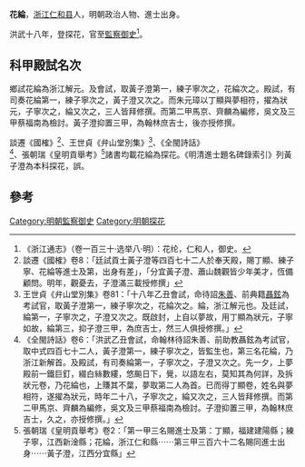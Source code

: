 '''花綸'''，[[浙江|浙江]][[仁和县|仁和县]]人，明朝政治人物、進士出身。

洪武十八年，登探花，官至[[監察御史|監察御史]]<ref>《浙江通志》（卷一百三十·选举八·明）：花纶，仁和人，御史。</ref>。

== 科甲殿試名次 == 
鄉試花綸為浙江解元。及會試，取黃子澄第一，練子寧次之，花綸次之。殿試，有司奏花綸第一，練子寧次之，黃子澄又次之。而朱元璋以丁顯與夢相符，擢為狀元，子寧次之，綸又次之，三人皆拜修撰。而第二甲馬京、齊麟為編修，吳文及三甲蔡福南為檢討。黃子澄抑置三甲，為翰林庶吉士，後亦授修撰。

談遷《國榷》<ref>談遷《國榷》卷8：「廷試貢士黃子澄等四百七十二人於奉天殿，賜丁顯、練子寧、花綸等進士及第，出身有差」，「分宜黃子澄、蕭山魏觀皆少年美才，恆備顧問。明年，觀憂去，子澄滿三載授修撰」</ref>、王世貞《弁山堂別集》<ref>王世貞《弁山堂別集》卷81：「十八年乙丑會試，命待詔[[朱善|朱善]]、前典籍[[聶鉉|聶鉉]]為考試官，取黃子澄第一，練子寧次之，花綸次之。綸，浙江解元也。及廷試，綸第一，子寧次之，子澄又次之。既啟封，上自以夢故，用丁顯為狀元，子寧如故，綸第三，抑子澄三甲，為庶吉士，然三人俱授修撰。」</ref>、《全閩詩話》<ref>《全閩詩話》卷6：「洪武乙丑會試，命翰林待詔朱善、前助教聶鉉為考試官，取中式四百七十二人，黃子澄第一，練子寧次之，皆監生也，第三名花綸，乃浙江新解首。及殿試，有司奏綸第一，子寧次之，子澄又次之。先一夕，上夢殿前一鐵巨釘，綴白絲數縷，悠飈日下，覺，以語左右，莫知其為何詳，及拆狀元卷，乃花綸也，上賺其不葉，夢取第二人為首。已而得丁顯卷，姓名與夢相符，遂擢為狀元，時年二十八，子寧次之，綸又次之，三人皆拜修撰。而第二甲馬京、齊麟為編修，吳文及三甲蔡福南為檢討。子澄抑置三甲，為翰林庶吉士，久之，亦授修撰。」</ref>、張朝瑞《皇明貢舉考》<ref>張朝瑞《皇明貢舉考》卷2：「第一甲三名賜進士及第：丁顯，福建建陽縣；練子寧，江西新淦縣；花綸，浙江仁和縣⋯⋯第三甲三百六十二名賜同進士出身⋯⋯黃子澄，江西分宜縣」</ref>諸書均載花綸為探花。《明清進士題名碑錄索引》列黃子澄為本科探花，誤。

==參考==
{{reflist}}
{{明朝人物小作品}}
{{洪武十八年乙丑科殿試金榜}}
[[Category:明朝監察御史|Category:明朝監察御史]]
[[Category:明朝探花|Category:明朝探花]]